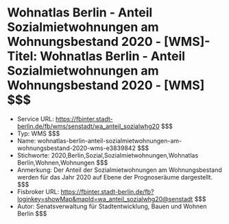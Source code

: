 # Wohnatlas Berlin - Anteil Sozialmietwohnungen am Wohnungsbestand 2020 - [WMS]- Titel: Wohnatlas Berlin - Anteil Sozialmietwohnungen am Wohnungsbestand 2020 - [WMS] $$$
- Service URL: https://fbinter.stadt-berlin.de/fb/wms/senstadt/wa_anteil_sozialwhg20 $$$
- Typ: WMS $$$
- Name: wohnatlas-berlin-anteil-sozialmietwohnungen-am-wohnungsbestand-2020-wms-e3839842 $$$
- Stichworte: 2020,Berlin,Sozial,Sozialmietwohnungen,Wohnatlas Berlin,Wohnen,Wohnungen $$$
- Anmerkung: Der Anteil der Sozialmietwohnungen am Wohnungsbestand werden für das Jahr 2020 auf Ebene der Prognoseräume dargestellt. $$$
- Fisbroker URL: https://fbinter.stadt-berlin.de/fb?loginkey=showMap&mapId=wa_anteil_sozialwhg20@senstadt $$$
- Autor: Senatsverwaltung für Stadtentwicklung, Bauen und Wohnen Berlin $$$
